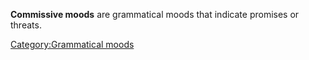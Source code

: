 '''Commissive moods''' are grammatical moods that indicate promises or threats.

{{ling-stub}}

[[Category:Grammatical moods]]